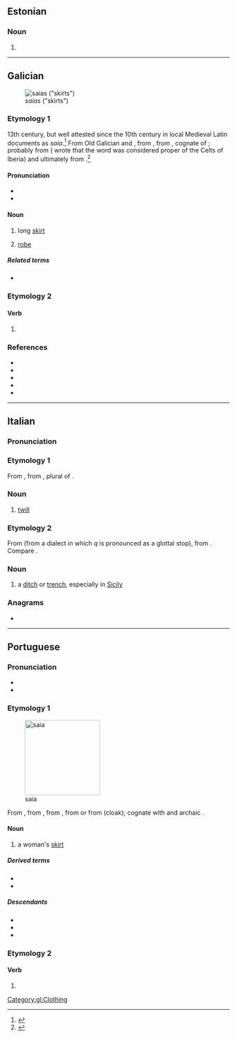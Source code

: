 {{also|Saia|saía}}
==Estonian==

===Noun===
{{head|et|noun form}}

# {{noun form of|et|sai||gen//par//ill|s}}

----

==Galician==
[[File:Dark Dancers.jpg|thumb|''saias'' ("skirts")]]

===Etymology 1===
13th century, but well attested since the 10th century in local Medieval Latin documents as ''saia''.<ref>{{R:LHP|saia}}</ref> From Old Galician and {{inh|gl|roa-opt|saya}}, from {{inh|gl|VL.|*săgĭa}}, from {{inh|gl|la|sagum}}, cognate of {{cog|grc|σάγος}}; probably from {{der|gl|qfa-sub-ibe|-}} ({{w|Apian}} wrote that the word was considered proper of the Celts of Iberia) and ultimately from {{der|gl|cel|-}}.<ref>{{R:es:DCECH|saya}}</ref>

====Pronunciation====
* {{IPA|gl|/ˈsaja̝/}}
* {{audio|gl|gl-saia.ogg|Audio}}

====Noun====
{{gl-noun|f}}

# long [[skirt]] {{gloss|women's clothing}}
#: {{syn|gl|faldra}}
# {{lb|gl|dated}} [[robe]]

=====Related terms=====
* {{l|gl|saio}}

===Etymology 2===
{{nonlemma}}

====Verb====
{{gl-verb-form}}

# {{verb form of|gl|saír||1s//3s|pres|subj}}

===References===
* {{R:gl:DDGM|saya}}
* {{R:gl:CX|saya}}
* {{R:gl:DDLG}}
* {{R:gl:TILG}}
* {{R:TLPGP}}
<references/>

[[Category:gl:Clothing]]

----

==Italian==

===Pronunciation===
{{it-pr|sàia}}

===Etymology 1===
From {{bor|it|fro|saie}}, from {{der|it|la|saga}}, plural of {{m|la|sagum|t=cloak}}.

===Noun===
{{it-noun|f}}

# [[twill]]

===Etymology 2===
From {{bor|it|ar|سَاقِيَة|t=irrigation}} (from a dialect in which ''q'' is pronounced as a glottal stop), from {{m|ar|سَقَى|t=to irrigate}}. Compare {{cog|es|acequia}}.

===Noun===
{{it-noun|f}}

# {{lb|it|regional}} a [[ditch]] or [[trench]], especially in [[Sicily]]

===Anagrams===
* {{anagrams|it|a=aais|Asia}}

----

==Portuguese==

===Pronunciation===
{{pt-IPA}}
* {{hyphenation|pt|sai|a}}
* {{rhymes|pt|ajɐ|s=2}}

===Etymology 1===
[[File:Wrapskirt.jpg|thumb|170px|saia]]

From {{inh|pt|roa-opt|saya}}, from {{inh|pt|VL.|*săgĭa}}, from {{inh|pt|la|sagum}}, from {{der|pt|cel-gau|*sagos}} or from {{der|pt|grc|σάγος}} (cloak); cognate with {{cog|gl|saia}} and archaic {{cog|es|saya}}.

====Noun====
{{pt-noun|f|pl=saias|old=1}}

# a woman's [[skirt]]

=====Derived terms=====
* {{l|pt|minissaia}}
* {{l|pt|saiote}}

=====Descendants=====
* {{desc|kea|saia}}
* {{desc|bn|শায়া|bor=1|alts=1}}
* {{desc|kbc|jaye|bor=1}}

===Etymology 2===
{{nonlemma}}

====Verb====
{{head|pt|verb form}}

# {{pt-verb-form-of|sair}}

{{C|pt|Clothing}}